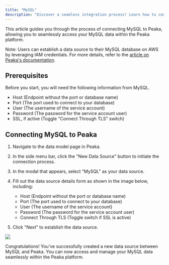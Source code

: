 ```yaml
---
title: "MySQL"
description: "Discover a seamless integration process! Learn how to connect MySQL to Peaka effortlessly for streamlined transactions."
---
```


This article guides you through the process of connecting MySQL to Peaka, allowing you to seamlessly access your MySQL data within the Peaka platform.

Note: Users can establish a data source to their MySQL database on AWS by leveraging IAM credentials. For more details, refer to the [article on Peaka's documentation](https://www.peaka.com/docs/how-to-guides/how-to-connect-databases-in-aws-using-iam-credentials/).

## Prerequisites

Before you start, you will need the following information from MySQL.

- Host (Endpoint without the port or database name)
- Port (The port used to connect to your database)
- User (The username of the service account)
- Password (The password for the service account user)
- SSL, if active (Toggle "Connect Through TLS" switch)

## Connecting MySQL to Peaka

1. Navigate to the data model page in Peaka.

2. In the side menu bar, click the "New Data Source" button to initiate the connection process.

3. In the modal that appears, select "MySQL" as your data source.

4. Fill out the data source details form as shown in the image below, including:

   - Host (Endpoint without the port or database name)
   - Port (The port used to connect to your database)
   - User (The username of the service account)
   - Password (The password for the service account user)
   - Connect Through TLS (Toggle switch if SSL is active)

5. Click "Next" to establish the data source.

<img src="https://cdn.peaka.com/integrations/mysql-1.png" />

Congratulations! You've successfully created a new data source between MySQL and Peaka. You can now access and manage your MySQL data seamlessly within the Peaka platform.
